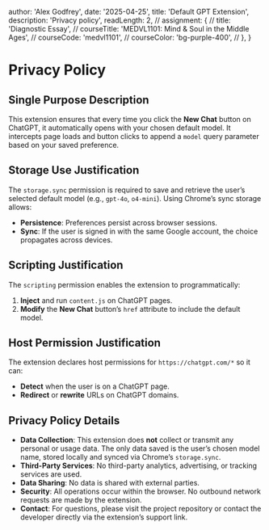 
  author: 'Alex Godfrey',
  date: '2025-04-25',
  title: 'Default GPT Extension',
  description: 'Privacy policy',
  readLength: 2,
//   assignment: {
//     title: 'Diagnostic Essay',
//     courseTitle: 'MEDVL1101: Mind & Soul in the Middle Ages',
//     courseCode: 'medvl1101',
//     courseColor: 'bg-purple-400',
//   },
}


# Privacy Policy

## Single Purpose Description

This extension ensures that every time you click the **New Chat** button on ChatGPT, it automatically opens with your chosen default model. It intercepts page loads and button clicks to append a `model` query parameter based on your saved preference.

## Storage Use Justification

The `storage.sync` permission is required to save and retrieve the user’s selected default model (e.g., `gpt-4o`, `o4-mini`). Using Chrome’s sync storage allows:

- **Persistence**: Preferences persist across browser sessions.
- **Sync**: If the user is signed in with the same Google account, the choice propagates across devices.

## Scripting Justification

The `scripting` permission enables the extension to programmatically:

1. **Inject** and run `content.js` on ChatGPT pages.
2. **Modify** the **New Chat** button’s `href` attribute to include the default model.

## Host Permission Justification

The extension declares host permissions for `https://chatgpt.com/*` so it can:

- **Detect** when the user is on a ChatGPT page.
- **Redirect** or **rewrite** URLs on ChatGPT domains.

## Privacy Policy Details

- **Data Collection**: This extension does **not** collect or transmit any personal or usage data. The only data saved is the user’s chosen model name, stored locally and synced via Chrome’s `storage.sync`.
- **Third-Party Services**: No third-party analytics, advertising, or tracking services are used.
- **Data Sharing**: No data is shared with external parties.
- **Security**: All operations occur within the browser. No outbound network requests are made by the extension.
- **Contact**: For questions, please visit the project repository or contact the developer directly via the extension’s support link.
